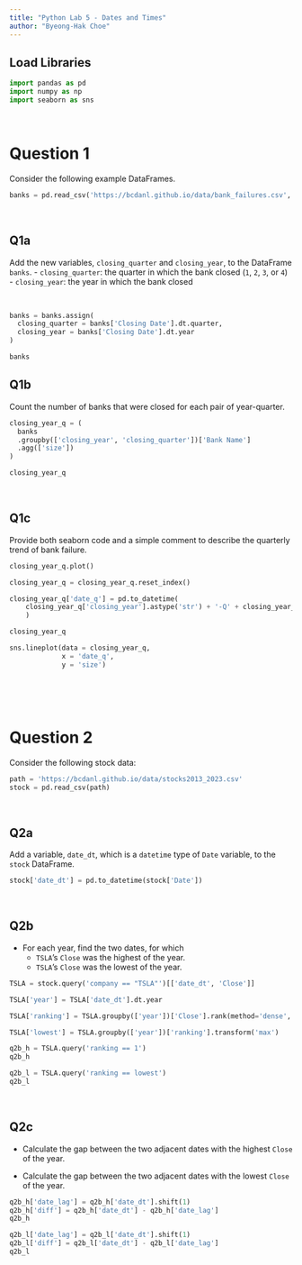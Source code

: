 ```yaml
---
title: "Python Lab 5 - Dates and Times"
author: "Byeong-Hak Choe"
---
```


## Load Libraries

```python
import pandas as pd
import numpy as np
import seaborn as sns
```

<br>

# Question 1


Consider the following example DataFrames.
```python
banks = pd.read_csv('https://bcdanl.github.io/data/bank_failures.csv', parse_dates=["Closing Date"])

```

<br>

## Q1a
Add the new variables, `closing_quarter` and `closing_year`, to the DataFrame `banks`.
  - `closing_quarter`:  the quarter in which the bank closed (`1`, `2`, `3`, or `4`)
  - `closing_year`:  the year in which the bank closed


<br>

```python
banks = banks.assign(
  closing_quarter = banks['Closing Date'].dt.quarter,
  closing_year = banks['Closing Date'].dt.year
)

banks
```


## Q1b
Count the number of banks that were closed for each pair of year-quarter.

```python
closing_year_q = (
  banks
  .groupby(['closing_year', 'closing_quarter'])['Bank Name']
  .agg(['size'])
)

closing_year_q
```


<br>

## Q1c
Provide both seaborn code and a simple comment to describe the quarterly trend of bank failure.

```python
closing_year_q.plot()
```

```python
closing_year_q = closing_year_q.reset_index()

closing_year_q['date_q'] = pd.to_datetime(
    closing_year_q['closing_year'].astype('str') + '-Q' + closing_year_q['closing_quarter'].astype('str')
    )

closing_year_q

sns.lineplot(data = closing_year_q,
             x = 'date_q',
             y = 'size')

```


<br><br><br>

# Question 2

Consider the following stock data:

```python
path = 'https://bcdanl.github.io/data/stocks2013_2023.csv'
stock = pd.read_csv(path)
```

<br>

## Q2a

Add a variable, `date_dt`, which is a `datetime` type of `Date` variable, to the `stock` DataFrame.

```python
stock['date_dt'] = pd.to_datetime(stock['Date'])
```

<br>

## Q2b

- For each year, find the two dates, for which 
  - `TSLA`'s `Close` was the highest of the year.
  - `TSLA`'s `Close` was the lowest of the year.
  


```python
TSLA = stock.query('company == "TSLA"')[['date_dt', 'Close']]

TSLA['year'] = TSLA['date_dt'].dt.year

TSLA['ranking'] = TSLA.groupby(['year'])['Close'].rank(method='dense', ascending=False)

TSLA['lowest'] = TSLA.groupby(['year'])['ranking'].transform('max')

q2b_h = TSLA.query('ranking == 1')
q2b_h

q2b_l = TSLA.query('ranking == lowest')
q2b_l
```



<br>

## Q2c
- Calculate the gap between the two adjacent dates with the highest `Close` of the year.

- Calculate the gap between the two adjacent dates with the lowest `Close` of the year.


```python
q2b_h['date_lag'] = q2b_h['date_dt'].shift(1)
q2b_h['diff'] = q2b_h['date_dt'] - q2b_h['date_lag']
q2b_h
```

```python
q2b_l['date_lag'] = q2b_l['date_dt'].shift(1)
q2b_l['diff'] = q2b_l['date_dt'] - q2b_l['date_lag']
q2b_l
```

